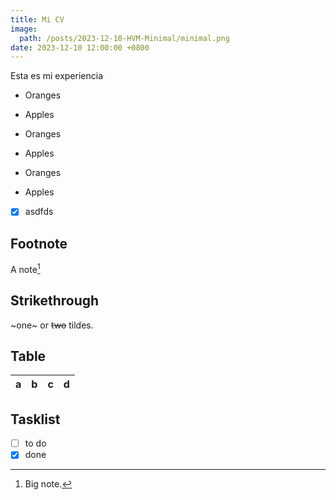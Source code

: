 ```yaml
---
title: Mi CV
image:
  path: /posts/2023-12-10-HVM-Minimal/minimal.png
date: 2023-12-10 12:00:00 +0800
---
```


Esta es mi experiencia

- Oranges
- Apples

- Oranges
- Apples

- Oranges
- Apples

- [x] asdfds

## Footnote

A note[^1]

[^1]: Big note.

## Strikethrough

~one~ or ~~two~~ tildes.

## Table

| a   | b   |   c |  d  |
| --- | :-- | --: | :-: |

## Tasklist

- [ ] to do
- [x] done
